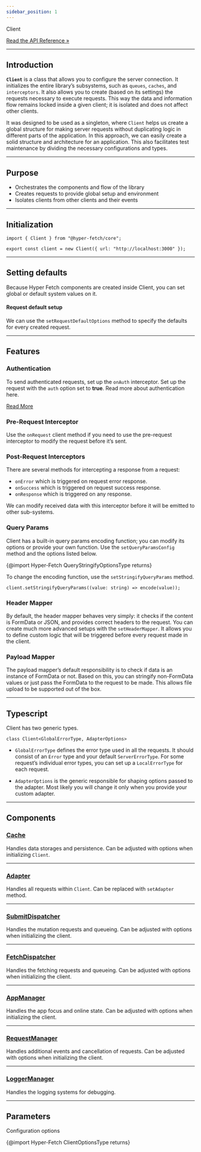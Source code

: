 ```yaml
---
sidebar_position: 1
---
```


<div class="api-link">
  <div class="api-link-title">Client</div>
  <div class="api-link-sub-title">

[Read the API Reference »](/api/Hyper-Fetch/Class/Client.mdx)

  </div>
</div>

---

## Introduction

**`Client`** is a class that allows you to configure the server connection. It initializes the entire library’s
subsystems, such as `queues`, `caches`, and `interceptors`. It also allows you to create (based on its settings) the
requests necessary to execute requests. This way the data and information flow remains locked inside a given client; it
is isolated and does not affect other clients.

It was designed to be used as a singleton, where `Client` helps us create a global structure for making server requests
without duplicating logic in different parts of the application. In this approach, we can easily create a solid
structure and architecture for an application. This also facilitates test maintenance by dividing the necessary
configurations and types.

---

## Purpose

- Orchestrates the components and flow of the library
- Creates requests to provide global setup and environment
- Isolates clients from other clients and their events

---

## Initialization

```tsx
import { Client } from "@hyper-fetch/core";

export const client = new Client({ url: "http://localhost:3000" });
```

---

## Setting defaults

Because Hyper Fetch components are created inside Client, you can set global or default system values on it.

#### Request default setup

We can use the `setRequestDefaultOptions` method to specify the defaults for every created request.

---

## Features

### Authentication

To send authenticated requests, set up the `onAuth` interceptor. Set up the request with the `auth` option set to
**true**. Read more about authentication here.

[Read More](/guides/01-Basic/Authentication.mdx)

### Pre-Request Interceptor

Use the `onRequest` client method if you need to use the pre-request interceptor to modify the request before it’s sent.

### Post-Request Interceptors

There are several methods for intercepting a response from a request:

- `onError` which is triggered on request error response.
- `onSuccess` which is triggered on request success response.
- `onResponse` which is triggered on any response.

We can modify received data with this interceptor before it will be emitted to other sub-systems.

### Query Params

Client has a built-in query params encoding function; you can modify its options or provide your own function. Use the
`setQueryParamsConfig` method and the options listed below.

{@import Hyper-Fetch QueryStringifyOptionsType returns}

To change the encoding function, use the `setStringifyQueryParams` method.

```tsx
client.setStringifyQueryParams((value: string) => encode(value));
```

### Header Mapper

By default, the header mapper behaves very simply: it checks if the content is FormData or JSON, and provides correct
headers to the request. You can create much more advanced setups with the `setHeaderMapper`. It allows you to define
custom logic that will be triggered before every request made in the client.

### Payload Mapper

The payload mapper’s default responsibility is to check if data is an instance of FormData or not. Based on this, you
can stringify non-FormData values or just pass the FormData to the request to be made. This allows file upload to be
supported out of the box.

---

## Typescript

Client has two generic types.

```tsx
class Client<GlobalErrorType, AdapterOptions>
```

- `GlobalErrorType` defines the error type used in all the requests. It should consist of an `Error` type and your
  default `ServerErrorType`. For some request’s individual error types, you can set up a `LocalErrorType` for each
  request.

- `AdapterOptions` is the generic responsible for shaping options passed to the adapter. Most likely you will change it
  only when you provide your custom adapter.

---

## Components

### [Cache](/api/Hyper-Fetch/Class/Cache.mdx)

Handles data storages and persistence. Can be adjusted with options when initializing `Client`.

---

### [Adapter](/api/Hyper-Fetch/Function/adapter.mdx)

Handles all requests within `Client`. Can be replaced with `setAdapter` method.

---

### [SubmitDispatcher](/api/Hyper-Fetch/Class/Dispatcher.mdx)

Handles the mutation requests and queueing. Can be adjusted with options when initializing the client.

---

### [FetchDispatcher](/api/Hyper-Fetch/Class/Dispatcher.mdx)

Handles the fetching requests and queueing. Can be adjusted with options when initializing the client.

---

### [AppManager](/api/Hyper-Fetch/Class/AppManager.mdx)

Handles the app focus and online state. Can be adjusted with options when initializing the client.

---

### [RequestManager](/api/Hyper-Fetch/Class/RequestManager.mdx)

Handles additional events and cancellation of requests. Can be adjusted with options when initializing the client.

---

### [LoggerManager](/api/Hyper-Fetch/Class/LoggerManager.mdx)

Handles the logging systems for debugging.

---

## Parameters

Configuration options

{@import Hyper-Fetch ClientOptionsType returns}

<!-- ## Authentication

1. Adding the headers to the request during authentication

```tsx
export const client = new Client({ url }).onAuth((request) => {
  const state = store.getState();
  const authToken = state.auth.token;

  // Before each request with setting "auth: true" add the Bearer token
  return request.setHeaders({
    ...request.headers,
    Authorization: `Bearer ${authToken}`,
  });
});

export const getUsers = client.createRequest<{ name: string; email: string }>()({
  method: "GET",
  endpoint: "/users",
  auth: true, // Important!
});
```

2. Refreshing the token

```tsx
export const client = new Client({ url }).onError(async (res, request) => {
  const status = res[2];
  const refreshToken = localStorage.getItem(REFRESH_TOKEN_STORAGE_FIELD);

  // Check if request has the used value - this will ensure you will not go into infinite loop
  if (!request.used && refreshToken && status === 401) {
    // Prepare the refresh token request
    const postRefreshToken = client.createRequest<LoginResponse, LoginData>()({
      endpoint: "/refresh-token",
      method: "POST",
    });

    // Call the request to receive new tokens
    const [data] = await postRefreshToken.setData({ refreshToken }).exec();

    if (data) {
      // Safe the new tokens
      localStorage.setItem(TOKEN_STORAGE_FIELD, data.token);
      localStorage.setItem(REFRESH_TOKEN_STORAGE_FIELD, data.refreshToken);
      // Repeat the request
      return request.setUsed(true).send();
    }
  }
  // Return the initial response is something goes wrong
  return res;
});
``` -->

<!--

- connection graph with request and other systems

-->

<!--
## TODOS and examples

- TODO - subsection for Client -> providing own adapter (other than XHR) + options
- TODO - subsection for Client -> providing own cache.
- TODO - subsection for Client -> section for providing own Manager implementation.
- TODO - subsection for Client -> section for providing own queues implementation. -->
